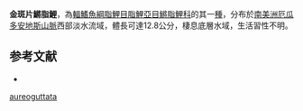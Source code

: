 {{Speciesbox
| status = NE
| status_system = IUCN3.1
| genus = Piabucina
| species = aureoguttata
| authority = [[Fowler|Fowler]], 1911
| synonyms = *''Lebiasina aureoguttata''<br /><small>Fowler, 1911</small>
}}
'''金斑片鱂脂鯉'''，為[[輻鰭魚綱|輻鰭魚綱]][[脂鯉目|脂鯉目]][[脂鯉亞目|脂鯉亞目]][[鱂脂鯉科|鱂脂鯉科]]的其一[[種|種]]，分布於[[南美洲|南美洲]][[厄瓜多|厄瓜多]][[安地斯山脈|安地斯山脈]]西部淡水流域，體長可達12.8公分，棲息底層水域，生活習性不明。

==参考文献==
{{refbegin}}
*{{FishBase_species|genus=Piabucina|species=aureoguttata|year=2013|month=10}}
{{refend}}
{{Taxonbar|from=Q5626587}}

[[Category:片鱂脂鯉屬|aureoguttata]]